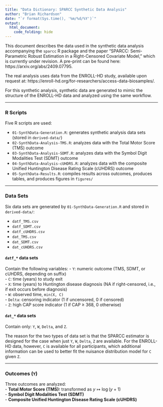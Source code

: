 ```yaml
---
title: "Data Dictionary: SPARCC Synthetic Data Analysis"
author: "Brian Richardson"
date: "`r format(Sys.time(), '%m/%d/%Y')`"
output:
  html_document:
    code_folding: hide
---
```


This document describes the data used in the synthetic data analysis accompanying the `sparcc` R package and the paper "SPARCC: Semi-Parametric Robust Estimation in a Right-Censored Covariate Model," which is currently under revision. A pre-print can be found here: https://arxiv.org/abs/2409.07795.

The real analysis uses data from the ENROLL-HD study, available upon request at: https://enroll-hd.org/for-researchers/access-data-biosamples/.  

For this synthetic analysis, synthetic data are generated to mimic the structure of the ENROLL-HD data and analyzed using the same workflow.

---

### R Scripts

Five R scripts are used:

* `01-SynthData-Generation.R`: generates synthetic analysis data sets (stored in `derived-data/`)
* `02-SynthData-Analysis-TMS.R`: analyzes data with the Total Motor Score (TMS) outcome
* `03-SynthData-Analysis-SDMT.R`: analyzes data with the Symbol Digit Modalities Test (SDMT) outcome
* `04-SynthData-Analysis-cUHDRS.R`: analyzes data with the composite Unified Huntington Disease Rating Scale (cUHDRS) outcome
* `05-SynthData-Results.R`: compiles results across outcomes, produces tables, and produces figures in `figures/`

---

### Data Sets

Six data sets are generated by `01-SynthData-Generation.R` and stored in `derived-data/`:

* `datf_TMS.csv`
* `datf_SDMT.csv`
* `datf_cUHDRS.csv`
* `dat_TMS.csv`
* `dat_SDMT.csv`
* `dat_cUHDRS.csv`

#### `datf_*` data sets  
Contain the following variables:
- `Y`: numeric outcome (TMS, SDMT, or cUHDRS, depending on suffix)  
- `C`: time (years) to study exit  
- `X`: time (years) to Huntington disease diagnosis (NA if right-censored, i.e., if exit occurs before diagnosis)  
- `W`: observed time, `min(X, C)`  
- `Delta`: censoring indicator (1 if uncensored, 0 if censored)  
- `Z`: high CAP score indicator (1 if CAP ≥ 368, 0 otherwise)  

#### `dat_*` data sets  
Contain only: `Y`, `W`, `Delta`, and `Z`.

The reason for the two types of data set is that the SPARCC estimator is designed for the case when just `Y`, `W`, `Delta`, `Z` are available. For the ENROLL-HD data, however, `C` is available for all participants, which additional information can be used to better fit the nuisance distribution model for `C` given `Z`.

---

### Outcomes (`Y`)

Three outcomes are analyzed:  
- **Total Motor Score (TMS):** transformed as $y \mapsto \log(y+1)$  
- **Symbol Digit Modalities Test (SDMT)**  
- **Composite Unified Huntington Disease Rating Scale (cUHDRS)**  
